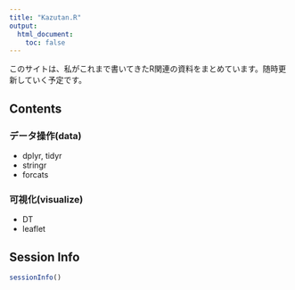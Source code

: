 ```yaml
---
title: "Kazutan.R"
output:
  html_document:
    toc: false
---
```


このサイトは、私がこれまで書いてきたR関連の資料をまとめています。随時更新していく予定です。

## Contents

### データ操作(data)

- dplyr, tidyr
- stringr
- forcats

### 可視化(visualize)

- DT
- leaflet

## Session Info

```r
sessionInfo()
```


